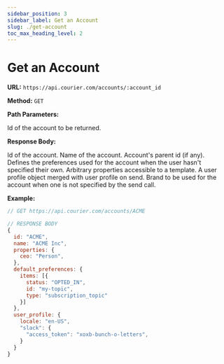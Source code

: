 ```yaml
---
sidebar_position: 3
sidebar_label: Get an Account
slug: ./get-account
toc_max_heading_level: 2
---
```



# Get an Account

**URL:** `https://api.courier.com/accounts/:account_id`

**Method:** `GET`

**Path Parameters:**

<Params>
  <Param name="account_id" type="string" required>
    Id of the account to be returned.
  </Param>
</Params>

**Response Body:**

<Params>
  <Param name="id" type="string">
    Id of the account.
  </Param>
  <Param name="name" type="string">
    Name of the account.
  </Param>
  <Param name="parent_account_id" type="string?">
    Account's parent id (if any).
  </Param>
  <Param name="default_preferences" type="object?">
    Defines the preferences used for the account when the user hasn't specified their own.
  </Param>
  <Param name="properties" type="object?">
    Arbitrary properties accessible to a template.
  </Param>
  <Param name="user_profile" type="object?">
    A user profile object merged with user profile on send.
  </Param>
  <Param name="brand_id" type="string">
    Brand to be used for the account when one is not specified by the send call.
  </Param>
</Params>

**Example:**

```js
// GET https://api.courier.com/accounts/ACME

// RESPONSE BODY
{
  id: "ACME",
  name: "ACME Inc",
  properties: {
    ceo: "Person",
  },
  default_preferences: {
    items: [{
      status: "OPTED_IN",
      id: "my-topic",
      type: "subscription_topic"
    }]
  },
  user_profile: {
    locale: "en-US",
    "slack": {
      "access_token": "xoxb-bunch-o-letters",
    }
  }
}
```
